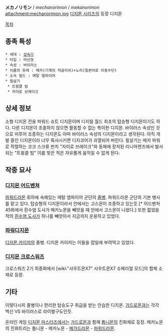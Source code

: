 '''メカノリモン''' / ''mechanorimon'' / ''mekanorimon''
attachment:mechanorimon.jpg
[[디지몬 시리즈]]의 등장 디지몬

[[목차]]

== 종족 특성 ==
 * 세대 : [[성숙기]]
 * 타입 : 머신형
 * 속성 : 바이러스
 * 이름의 유래 : 메카(기계의 저글리쉬)+노리(일본어로 이동수단)
 * 소속 필드 : 메탈 엠파이어
 * 필살기
  * 트윙클 빔
  * 자이로 브레이크

== 상세 정보 ==
소형 디지몬 전용 파워드 슈트 디지몬이며 디지털 월드 최초의 탑승형 디지몬이기도 하다. 다른 디지몬이 조종하지 않으면 활동할 수 없는 특이한 디지몬. 바이러스 속성인 것으로 미루어 조종하는 디지몬도 아마 바이러스 속성의 디지몬이라고 생각된다. 아직 개발 중인 디지몬이라 너무 혹사시키면 디지코어가 과열되어 버린다. 필살기는 메카 파워로 작렬하는 코크 스크류 펀치 "자이로 브레이크"와 동체에 장치된 리니어렌즈에서 발사되는 "트윙클 빔" 이를 맞은 적은 자유롭게 움직일 수 없게 된다. 

== 작중 묘사 ==
=== [[디지몬 어드벤쳐]] ===
[[파워드라몬]] 휘하에 속해있는 메탈 엠파이어 군단의 [[잡몹|졸병]]. 파워드라몬 군단의 기본 병사를 맡고 있다. 탑승형의 디지몬이라서 안에서는 고스몬이 조종하고 있는듯.[* 어드벤처 45화에서 흰수염 도사가 메카노몬을 빼앗을 때 안에서 고스몬이 나왔다.] 또한 젋었을 적의 [[흰수염 도사]]가 하나를 빼앗아서 지금까지 운용하고 있었다. 

=== [[파워디지몬]] ===
[[디지몬 카이저]]의 졸병. 디지몬 카이저는 이들을 잡일에 부려먹고 있었다.

=== [[디지몬 크로스워즈]] ===
크로스워즈 2기 최종화에서 [wiki:"샤우트몬X7" 샤우트몬X7 슈페리얼 모드]의 합체 소재로 등장.

== 기타 ==
이렇다시피 졸병이나 편리한 탑승도구 취급을 받는 안습한 디지몬. [[가드로몬]]과는 각각 백신 VS 바이러스로 라이벌구도인듯.

온라인 게임 [[디지몬 마스터즈]]에서는 [[가드로몬]]과 함께 [[톱니몬]]의 진화체로 등장. 메카노몬의 진화트리는 톱니몬 - 메카노몬 - [[메가드라몬]] - [[파워드라몬]].
